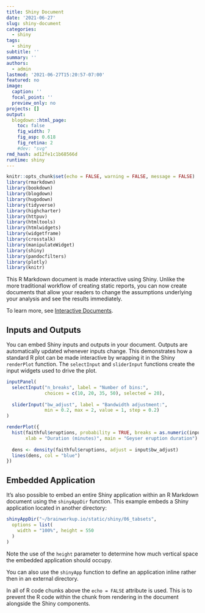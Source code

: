 ```yaml
---
title: Shiny Document
date: '2021-06-27'
slug: shiny-document
categories:
  - shiny
tags:
  - shiny
subtitle: ''
summary: ''
authors:
  - admin
lastmod: '2021-06-27T15:20:57-07:00'
featured: no
image:
  caption: ''
  focal_point: ''
  preview_only: no
projects: []
output:
  blogdown::html_page:
    toc: false
    fig_width: 7
    fig_asp: 0.618
    fig_retina: 2
    #dev: "svg"
rmd_hash: ad12fe1c1b68566d
runtime: shiny
---
```


```r
knitr::opts_chunk$set(echo = FALSE, warning = FALSE, message = FALSE)
library(rmarkdown)
library(bookdown)
library(blogdown)
library(hugodown)
library(tidyverse)
library(highcharter)
library(httpuv)
library(htmltools)
library(htmlwidgets)
library(widgetframe)
library(crosstalk)
library(manipulateWidget)
library(shiny)
library(pandocfilters)
library(plotly)
library(knitr)
```

This R Markdown document is made interactive using Shiny.
Unlike the more traditional workflow of creating static reports, you can now create documents that allow your readers to change the assumptions underlying your analysis and see the results immediately.

To learn more, see [Interactive Documents](http://rmarkdown.rstudio.com/authoring_shiny.html).

## Inputs and Outputs

You can embed Shiny inputs and outputs in your document.
Outputs are automatically updated whenever inputs change.
This demonstrates how a standard R plot can be made interactive by wrapping it in the Shiny `renderPlot` function.
The `selectInput` and `sliderInput` functions create the input widgets used to drive the plot.

```r
inputPanel(
  selectInput("n_breaks", label = "Number of bins:",
              choices = c(10, 20, 35, 50), selected = 20),
  
  sliderInput("bw_adjust", label = "Bandwidth adjustment:",
              min = 0.2, max = 2, value = 1, step = 0.2)
)

renderPlot({
  hist(faithful$eruptions, probability = TRUE, breaks = as.numeric(input$n_breaks),
       xlab = "Duration (minutes)", main = "Geyser eruption duration")
  
  dens <- density(faithful$eruptions, adjust = input$bw_adjust)
  lines(dens, col = "blue")
})
```

## Embedded Application

It's also possible to embed an entire Shiny application within an R Markdown document using the `shinyAppDir` function.
This example embeds a Shiny application located in another directory:

```r
shinyAppDir("~/brainworkup.io/static/shiny/06_tabsets",
  options = list(
    width = "100%", height = 550
  )
)
```

Note the use of the `height` parameter to determine how much vertical space the embedded application should occupy.

You can also use the `shinyApp` function to define an application inline rather then in an external directory.

In all of R code chunks above the `echo = FALSE` attribute is used.
This is to prevent the R code within the chunk from rendering in the document alongside the Shiny components.
